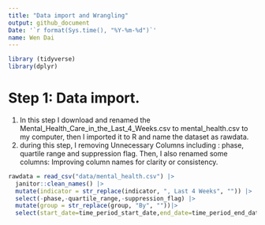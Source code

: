 ```yaml
---
title: "Data import and Wrangling"
output: github_document
Date: '`r format(Sys.time(), "%Y-%m-%d")`'
name: Wen Dai
---
```


```r
library (tidyverse)
library(dplyr)
```

# Step 1: Data import.
1) In this step I download and renamed the Mental_Health_Care_in_the_Last_4_Weeks.csv to mental_health.csv to my computer, then I imported it to R and name the dataset as rawdata.
2) during this step, I removing Unnecessary Columns including : phase, quartile range and suppression flag. Then, I also renamed some columns: Improving column names for clarity or consistency.

```r
rawdata = read_csv("data/mental_health.csv") |> 
  janitor::clean_names() |>
  mutate(indicator = str_replace(indicator, ", Last 4 Weeks", "")) |> 
  select(-phase,-quartile_range,-suppression_flag) |> 
  mutate(group = str_replace(group, "By", ""))|> 
  select(start_date=time_period_start_date,end_date=time_period_end_date,everything()) 

```